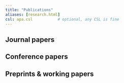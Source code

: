 ```yaml
---
title: "Publications"
aliases: [research.html]
csl: apa.csl           # optional, any CSL is fine
---
```


## Journal papers
::: {#journal-refs .quarto-bibliography nocite="@*" bibliography="refs-journal.bib"}
:::

## Conference papers
::: {#conf-refs .quarto-bibliography nocite="@*" bibliography="refs-conference.bib"}
:::

## Preprints & working papers
::: {#preprint-refs .quarto-bibliography nocite="@*" bibliography="refs.bib"}
:::
